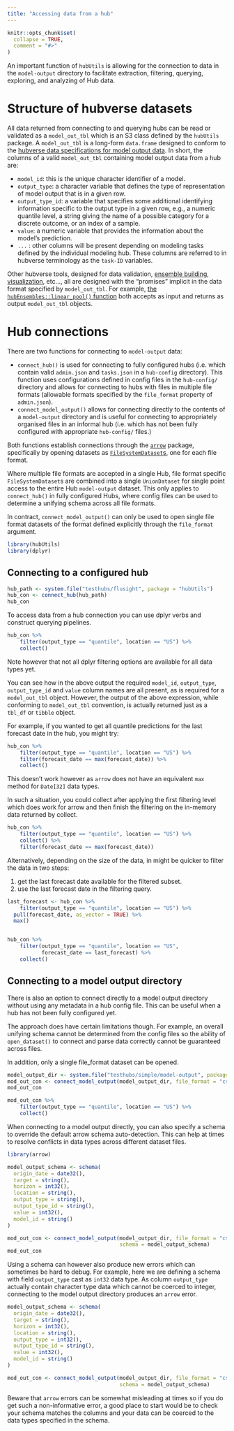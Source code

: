 ```yaml
---
title: "Accessing data from a hub"
---
```


```r
knitr::opts_chunk$set(
  collapse = TRUE,
  comment = "#>"
)
```

An important function of `hubUtils` is allowing for the connection to data in the `model-output` directory to facilitate extraction, filtering, querying, exploring, and analyzing of Hub data.

# Structure of hubverse datasets

All data returned from connecting to and querying hubs can be read or validated as a `model_out_tbl` which is an S3 class defined by the `hubUtils` package. A `model_out_tbl` is a long-form `data.frame` designed to conform to the [hubverse data specifications for model output data](https://hubdocs.readthedocs.io/en/latest/format/model-output.html). In short, the columns of a valid `model_out_tbl` containing model output data from a hub are:

 - `model_id`: this is the unique character identifier of a model.
 - `output_type`: a character variable that defines the type of representation of model output that is in a given row.
 - `output_type_id`: a variable that specifies some additional identifying information specific to the output type in a given row, e.g., a numeric quantile level, a string giving the name of a possible category for a discrete outcome, or an index of a sample.
 - `value`: a numeric variable that provides the information about the model's prediction.
 - `...` : other columns will be present depending on modeling tasks defined by the individual modeling hub. These columns are referred to in hubverse terminology as the `task-ID` variables.

Other hubverse tools, designed for data validation, [ensemble building](https://infectious-disease-modeling-hubs.github.io/hubEnsembles/), [visualization](https://github.com/Infectious-Disease-Modeling-Hubs/hubVis), etc..., all are designed with the "promises" implicit in the data format specified by `model_out_tbl`. For example, [the `hubEnsembles::linear_pool()` function ](https://infectious-disease-modeling-hubs.github.io/hubEnsembles/reference/linear_pool.html) both accepts as input and returns as output `model_out_tbl` objects.

# Hub connections

There are two functions for connecting to `model-output` data:

- `connect_hub()` is used for connecting to fully configured hubs (i.e. which contain valid `admin.json` and `tasks.json` in a `hub-config` directory). This function uses configurations defined in config files in the `hub-config/` directory and allows for connecting to hubs with files in multiple file formats (allowable formats specified by the `file_format` property of `admin.json`).
- `connect_model_output()` allows for connecting directly to the contents of a `model-output` directory and is useful for connecting to appropriately organised files in an informal hub (i.e. which has not been fully configured with appropriate `hub-config/` files.)

Both functions establish connections through the [`arrow`](https://arrow.apache.org/docs/r/) package, specifically by opening datasets as [`FileSystemDataset`s](https://arrow.apache.org/docs/r/reference/Dataset.html), one for each file format. 

Where multiple file formats are accepted in a single Hub, file format specific `FileSystemDataset`s are combined into a single `UnionDataset` for single point access to the entire Hub `model-output` dataset. 
This only applies to `connect_hub()` in fully configured Hubs, where config files can be used to determine a unifying schema across all file formats. 

In contract, `connect_model_output()` can only be used to open single file format datasets of the format defined explicitly through the `file_format` argument.


```r
library(hubUtils)
library(dplyr)
```

## Connecting to a configured hub


```r
hub_path <- system.file("testhubs/flusight", package = "hubUtils")
hub_con <- connect_hub(hub_path)
hub_con
```

To access data from a hub connection you can use dplyr verbs and construct querying pipelines.

```r
hub_con %>%
    filter(output_type == "quantile", location == "US") %>%
    collect()
```

Note however that not all dplyr filtering options are available for all data types yet.

You can see how in the above output the required `model_id`, `output_type`, `output_type_id` and `value` column names are all present, as is required for a `model_out_tbl` object. However, the output of the above expression, while conforming to `model_out_tbl` convention, is actually returned just as a `tbl_df` or `tibble` object.

For example, if you wanted to get all quantile predictions for the last forecast date in the hub, you might try:

```r
hub_con %>%
    filter(output_type == "quantile", location == "US") %>%
    filter(forecast_date == max(forecast_date)) %>%
    collect()
```

This doesn't work however as `arrow` does not have an equivalent `max` method for `Date[32]` data types.

In such a situation, you could collect after applying the first filtering level which does work for arrow and then finish the filtering on the in-memory data returned by collect.

```r
hub_con %>%
    filter(output_type == "quantile", location == "US") %>%
    collect() %>%
    filter(forecast_date == max(forecast_date)) 
```

Alternatively, depending on the size of the data, in might be quicker to filter the data in two steps:

1. get the last forecast date available for the filtered subset.
2. use the last forecast date in the filtering query.

```r
last_forecast <- hub_con %>%
    filter(output_type == "quantile", location == "US") %>%
  pull(forecast_date, as_vector = TRUE) %>%
  max()


hub_con %>%
    filter(output_type == "quantile", location == "US",
           forecast_date == last_forecast) %>%
    collect()
```



## Connecting to a model output directory

There is also an option to connect directly to a model output directory without using any metadata in a hub config file. This can be useful when a hub has not been fully configured yet. 

The approach does have certain limitations though. For example, an overall unifying schema cannot be determined from the config files so the ability of `open_dataset()` to connect and parse data correctly cannot be guaranteed across files.

In addition, only a single file_format dataset can be opened.

```r
model_output_dir <- system.file("testhubs/simple/model-output", package = "hubUtils")
mod_out_con <- connect_model_output(model_output_dir, file_format = "csv")
mod_out_con
```


```r
mod_out_con %>%
    filter(output_type == "quantile", location == "US") %>%
    collect()
```


When connecting to a model output directly, you can also specify a schema to override the default arrow schema auto-detection. This can help at times to resolve conflicts in data types across different dataset files.

```r
library(arrow)

model_output_schema <- schema(
  origin_date = date32(),
  target = string(),
  horizon = int32(),
  location = string(),
  output_type = string(),
  output_type_id = string(),
  value = int32(),
  model_id = string()
)

mod_out_con <- connect_model_output(model_output_dir, file_format = "csv",
                                    schema = model_output_schema)
mod_out_con
```

Using a schema can however also produce new errors which can sometimes be hard to debug. For example, here we are defining a schema with field `output_type` cast as `int32` data type. As column `output_type` actually contain character type data which cannot be coerced to integer, connecting to the model output directory produces an `arrow` error. 


```r
model_output_schema <- schema(
  origin_date = date32(),
  target = string(),
  horizon = int32(),
  location = string(),
  output_type = int32(),
  output_type_id = string(),
  value = int32(),
  model_id = string()
)

mod_out_con <- connect_model_output(model_output_dir, file_format = "csv",
                                    schema = model_output_schema)
```

Beware that `arrow` errors can be somewhat misleading at times so if you do get such a non-informative error, a good place to start would be to check your schema matches the columns and your data can be coerced to the data types specified in the schema.
